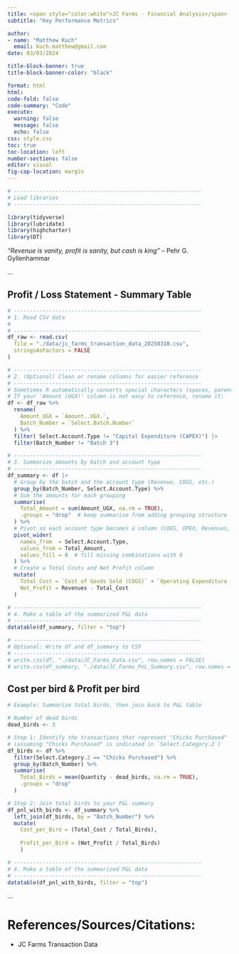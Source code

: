 ```yaml
---
title: <span style="color:white">JC Farms - Financial Analysis</span>
subtitle: "Key Performance Metrics"

author: 
- name: "Matthew Kuch"
  email: kuch.matthew@gmail.com
date: 03/03/2024

title-block-banner: true
title-block-banner-color: "black"

format: html
html:
code-fold: false
code-summary: "Code"
execute: 
  warning: false
  message: false
  echo: false
css: style.css
toc: true
toc-location: left
number-sections: false
editor: visual
fig-cap-location: margin
---
```


```r


# -----------------------------------------------------------
# Load libraries
# -----------------------------------------------------------

library(tidyverse)
library(lubridate)
library(highcharter)
library(DT)


```

*"Revenue is vanity, profit is sanity, but cash is king"* – Pehr G. Gyllenhammar

...

## Profit / Loss Statement - Summary Table

```r


# -----------------------------------------------------------
# 1. Read CSV data
#    
# -----------------------------------------------------------
df_raw <- read.csv(
  file = "./data/jc_farms_transaction_data_20250310.csv",
  stringsAsFactors = FALSE
)

# -----------------------------------------------------------
# 2. (Optional) Clean or rename columns for easier reference
# -----------------------------------------------------------
# Sometimes R automatically converts special characters (spaces, parentheses).
# If your 'Amount (UGX)' column is not easy to reference, rename it:
df <- df_raw %>%
  rename(
    Amount_UGX = `Amount..UGX.`,
    Batch_Number = `Select.Batch.Number`
  ) %>%
  filter( Select.Account.Type != "Capital Expenditure (CAPEX)") |> 
  filter(Batch_Number != "Batch 3")

# -----------------------------------------------------------
# 3. Summarize amounts by batch and account type
# -----------------------------------------------------------
df_summary <- df |> 
  # Group by the batch and the account type (Revenue, COGS, etc.)
  group_by(Batch_Number, Select.Account.Type) %>%
  # Sum the amounts for each grouping
  summarise(
    Total_Amount = sum(Amount_UGX, na.rm = TRUE),
    .groups = "drop"  # keep summarise from adding grouping structure
  ) %>%
  # Pivot so each account type becomes a column (COGS, OPEX, Revenues, CAPEX)
  pivot_wider(
    names_from  = Select.Account.Type,
    values_from = Total_Amount,
    values_fill = 0  # fill missing combinations with 0
  ) %>%
  # Create a Total Costs and Net Profit column
  mutate(
    Total_Cost = `Cost of Goods Sold (COGS)` + `Operating Expenditure (OPEX)`,
    Net_Profit = Revenues - Total_Cost
  )

# -----------------------------------------------------------
# 4. Make a table of the summarized P&L data
# -----------------------------------------------------------
datatable(df_summary, filter = "top")

# -----------------------------------------------------------
# Optional: Write df and df_summary to CSV 
# -----------------------------------------------------------
# write.csv(df, "./data/JC_Farms_Data.csv", row.names = FALSE)
# write.csv(df_summary, "./data/JC_Farms_PnL_Summary.csv", row.names = FALSE)

```

## Cost per bird & Profit per bird

```r

# Example: Summarize total birds, then join back to P&L table

# Number of dead birds
dead_birds <- 3

# Step 1: Identify the transactions that represent "Chicks Purchased"
# (assuming "Chicks Purchased" is indicated in `Select.Category.2`)
df_birds <- df %>%
  filter(Select.Category.2 == "Chicks Purchased") %>%
  group_by(Batch_Number) %>%
  summarise(
    Total_Birds = mean(Quantity - dead_birds, na.rm = TRUE),
    .groups = "drop"
  )

# Step 2: Join total birds to your P&L summary
df_pnl_with_birds <- df_summary %>%
  left_join(df_birds, by = "Batch_Number") %>%
  mutate(
    Cost_per_Bird = (Total_Cost / Total_Birds),
    
    Profit_per_Bird = (Net_Profit / Total_Birds)
    )

# -----------------------------------------------------------
# 4. Make a table of the summarized P&L data
# -----------------------------------------------------------
datatable(df_pnl_with_birds, filter = "top")

```

...

# References/Sources/Citations:

-   JC Farms Transaction Data
